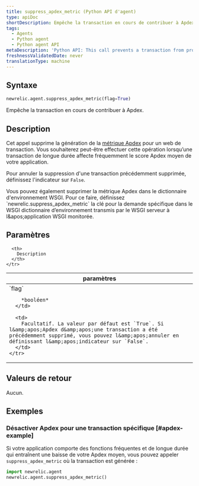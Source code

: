 ```yaml
---
title: suppress_apdex_metric (Python API d'agent)
type: apiDoc
shortDescription: Empêche la transaction en cours de contribuer à Apdex.
tags:
  - Agents
  - Python agent
  - Python agent API
metaDescription: 'Python API: This call prevents a transaction from producing an Apdex metric.'
freshnessValidatedDate: never
translationType: machine
---
```


## Syntaxe

```py
newrelic.agent.suppress_apdex_metric(flag=True)
```

Empêche la transaction en cours de contribuer à Apdex.

## Description

Cet appel supprime la génération de la [métrique Apdex](/docs/apm/new-relic-apm/apdex/apdex-measuring-user-satisfaction) pour un web de transaction. Vous souhaiterez peut-être effectuer cette opération lorsqu’une transaction de longue durée affecte fréquemment le score Apdex moyen de votre application.

Pour annuler la suppression d'une transaction précédemment supprimée, définissez l'indicateur sur `False`.

<Callout variant="tip">
  Vous pouvez également supprimer la métrique Apdex dans le dictionnaire d'environnement WSGI. Pour ce faire, définissez `newrelic.suppress_apdex_metric` la clé pour la demande spécifique dans le WSGI dictionnaire d’environnement transmis par le WSGI serveur à l&amp;apos;application WSGI monitorée.
</Callout>

## Paramètres

<table>
  <thead>
    <tr>
      <th width="25%">
        paramètres
      </th>

      <th>
        Description
      </th>
    </tr>
  </thead>

  <tbody>
    <tr>
      <td>
        `flag`

        *booléen*
      </td>

      <td>
        Facultatif. La valeur par défaut est `True`. Si l&amp;apos;Apdex d&amp;apos;une transaction a été précédemment supprimé, vous pouvez l&amp;apos;annuler en définissant l&amp;apos;indicateur sur `False`.
      </td>
    </tr>
  </tbody>
</table>

## Valeurs de retour

Aucun.

## Exemples

### Désactiver Apdex pour une transaction spécifique [#apdex-example]

Si votre application comporte des fonctions fréquentes et de longue durée qui entraînent une baisse de votre Apdex moyen, vous pouvez appeler `suppress_apdex_metric` où la transaction est générée :

```py
import newrelic.agent
newrelic.agent.suppress_apdex_metric()
```